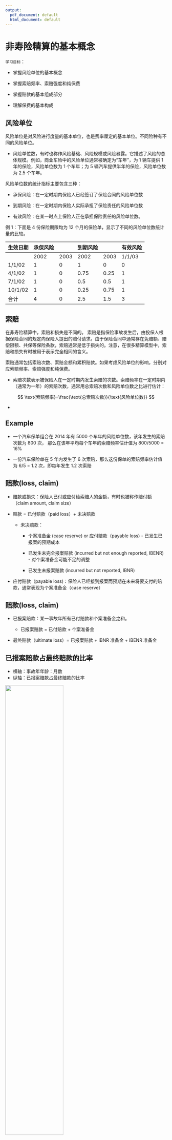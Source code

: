 ```yaml
---
output:
  pdf_document: default
  html_document: default
---
```

# 非寿险精算的基本概念 {#chp1}

``学习目标``：

- 掌握风险单位的基本概念

- 掌握索赔频率、索赔强度和纯保费

- 掌握赔款的基本组成部分

- 理解保费的基本构成

## 风险单位


风险单位是对风险进行度量的基本单位，也是费率厘定的基本单位。不同险种有不同的风险单位。 

- 风险单位数，有时也称作风险基础、风险规模或风险暴露。它描述了风险的总体规模。例如，商业车险中的风险单位通常被确定为“车年”，为 1 辆车提供 1 年的保险，风险单位数为 1 个车年；为 5 辆汽车提供半年的保险，风险单位数为 2.5 个车年。


风险单位数的统计指标主要包含三种：

- 承保风险：在一定时期内保险人已经签订了保险合同的风险单位数

- 到期风险：在一定时期内保险人实际承担了保险责任的风险单位数

- 有效风险：在某一时点上保险人正在承担保险责任的风险单位数。 


例 1：下面是 4 份保险期限均为 12 个月的保险单，显示了不同的风险单位数统计量的比较。

| 生效日期    | 承保风险 |      | 到期风险 |      | 有效风险   |
|---------|------|------|------|------|--------|
|         | 2002 | 2003 | 2002 | 2003 | 1/1/03 |
| 1/1/02  | 1    | 0    | 1    | 0    | 0      |
| 4/1/02  | 1    | 0    | 0.75 | 0.25 | 1      |
| 7/1/02  | 1    | 0    | 0.5  | 0.5  | 1      |
| 10/1/02 | 1    | 0    | 0.25 | 0.75 | 1      |
| 合计      | 4    | 0    | 2.5  | 1.5  | 3      |

## 索赔

在非寿险精算中，索赔和损失是不同的。
索赔是指保险事故发生后，由投保人根据保险合同的规定向保险人提出的赔付请求。由于保险合同中通常存在免赔额、赔偿限额、共保等保险条款，索赔通常是低于损失的。注意，在很多精算模型中，索赔和损失有时被用于表示完全相同的含义。

索赔通常包括索赔次数、索赔金额和累积赔款。如果考虑风险单位的影响，分别对应索赔频率、索赔强度和纯保费。

- 索赔次数表示被保险人在一定时期内发生索赔的次数。索赔频率在一定时期内（通常为一年）\textcolor{blue}{平均每个风险单位}的索赔次数，通常用总索赔次数和风险单位数之比进行估计：

$$
\text{索赔频率}=\frac{\text{总索赔次数}}{\text{风险单位数}}
$$

- 

<!-- ## Claim Frequency (索赔频率) -->

<!-- 在一定时期内（通常为一年）\textcolor{blue}{平均每个风险单位}的索赔次数，通常用总索赔次数和风险单位数之比进行估计： -->



<!-- $$ -->
<!-- \text{Claim Frequency}=\frac{\text{Numbers of claim}}{\text{Risk exposures}} -->
<!-- $$ -->

## Example

- 一个汽车保单组合在 2014 年有 5000 个车年的风险单位数，该年发生的索赔次数为 800 次， 那么在该年平均每个车年的索赔频率估计值为 800/5000 = 16%

- 一份汽车保险单在 5 年内发生了 6 次索赔，那么这份保单的索赔频率估计值为 6/5 = 1.2 次，即每年发生 1.2 次索赔


## 赔款(loss, claim)

- 赔款或损失：保险人已付或应付给索赔人的金额，有时也被称作赔付额（claim amount, claim size）

- 赔款 = 已付赔款（paid loss）+ 未决赔款

  - 未决赔款：
  
    - 个案准备金 (case reserve) or 应付赔款（payable loss) - 已发生已报案的预期成本
    
    - 已发生未完全报案赔款 (incurred but not enough reported, IBENR) - 对个案准备金可能不足的调整
    
    - 已发生未报案赔款 (incurred but not reported, IBNR)

- 应付赔款（payable loss)：保险人已经接到报案而预期在未来将要支付的赔款，通常表现为个案准备金（case reserve）

## 赔款(loss, claim)

- 已报案赔款：某一事故年所有已付赔款和个案准备金之和。

  - 已报案赔款 = 已付赔款 + 个案准备金
  
- 最终赔款（ultimate loss）= 已报案赔款 
                             + IBNR 准备金
                             + IBENR 准备金


## 已报案赔款占最终赔款的比率 

- 横轴：事故年年龄：月数
- 纵轴：已报案赔款占最终赔款的比率 

![](picture/lec1-ratio.png){width="60%"}

## 理赔费用（loss adjustment expenses）

- 理赔费用：可以分解为直接理赔费用和间接理赔费用。

  - 直接理赔费用(allocated loss adjustment expenses, ALAE)：与特定索赔直接相联系的费用。如特定索赔的堪察费用和辩护费用等。
  
  - 间接理赔费用(unallocated loss adjustment expenses, ULAE)：与特定索赔不直接相联系的费用。如理赔部门管理人员的薪资、办公费用、数据处理费用
  
- 在厘定保险费率时，通常将\textcolor{blue}{直接理赔费用}与\textcolor{blue}{赔款}放在一起作为一个整体来处理。(按照一定比例分配)



## Claim Severity (索赔强度)


## 保费（premium） 


- 保费 = 赔款（纯保费） + 费用附加 + 利润附加

- 费用是指保险公司支出的承保费用、管理费用和理赔费用等，通常区分为固定费用和变动费用两类。

  - 固定费用是指与纯保费无关的费用
  
  - 变动费用是指与纯保费的变动直接相关的费用

- 利润附加反映了保险公司经营保险业务应该获取的利润水平，传统上通常将其表示为保费的一定百分比。 

## 赔付率（loss ratio） 

- 赔付率：赔款除以保费。

  - 赔款可以是已付的、已报案的或预测的最终赔款；
  
  - 保费可以是承保保费或已赚保费。

- 损失率与赔付率的区别：

  - 在计算赔付率时，分子必须是赔款，分母必须是保费。
  
  - 在计算损失率时，不必如此严格。譬如，如果在一年的保险期间内，如果有20％的风险单位遭受了损失，可以认为损失率就是20％。 



